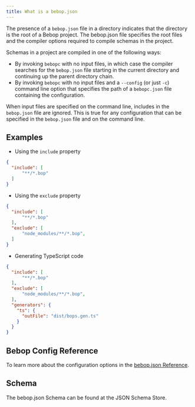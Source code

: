 ```yaml
---
title: What is a bebop.json
---
```


The presence of a `bebop.json` file in a directory indicates that the directory is the root of a Bebop project. The bebop.json file specifies the root files and the compiler options required to compile schemas in the project.

Schemas in a project are compiled in one of the following ways:
- By invoking `bebopc` with no input files, in which case the compiler searches for the `bebop.json` file starting in the current directory and continuing up the parent directory chain.
- By invoking `bebopc` with no input files and a `--config` (or just `-c`) command line option that specifies the path of a `bebopc.json` file containing the configuration.

When input files are specified on the command line, includes in the `bebop.json` file are ignored. This is true for any configuration that can be specified in the `bebop.json` file and on the command line.

## Examples

- Using the `include` property
```json
{                
  "include": [  
      "**/*.bop" 
  ]
}
```

- Using the `exclude` property
```json
{                
  "include": [  
      "**/*.bop" 
  ],   
  "exclude": [  
      "node_modules/**/*.bop", 
  ]             
}
```

- Generating TypeScript code
```json
{                
  "include": [  
      "**/*.bop" 
  ],   
  "exclude": [  
      "node_modules/**/*.bop", 
  ],             
  "generators": {
    "ts": {
      "outFile": "dist/bops.gen.ts"
    }
  }
}
```


## Bebop Config Reference
To learn more about the configuration options in the [bebop.json Reference](/reference/bebop-json/).

## Schema

The bebop.json Schema can be found at the JSON Schema Store.